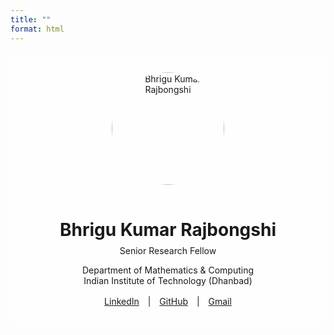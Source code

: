 ```yaml
---
title: ""
format: html
---
```


```{=html}
<style>
  body {
    background-image: url("image/background1.jpg");
    background-size: cover;
    background-repeat: no-repeat;
    background-position: center;
    background-attachment: fixed;
  }
</style>

<div style="background-color: rgba(255, 255, 255, 0.8); padding: 2rem; border-radius: 12px; text-align: center; max-width: 500px; margin: auto;">

  <!-- Manually added profile image -->
  <img src="profile2.jpg" alt="Bhrigu Kumar Rajbongshi"
       style="border-radius: 50%; width: 180px; height: 180px; object-fit: cover; margin-bottom: 1rem;">

  <h1 style="margin-bottom: 0.5rem;">Bhrigu Kumar Rajbongshi</h1>
  <p style="margin-top: 0;">Senior Research Fellow</p>
  <p>Department of Mathematics & Computing<br>
     Indian Institute of Technology (Dhanbad)</p>

  <div style="margin-top: 1rem;">
    <a href="https://linkedin.com/in/YOUR-USERNAME" style="margin: 0 10px;">LinkedIn</a> |
    <a href="https://github.com/YOUR-USERNAME" style="margin: 0 10px;">GitHub</a> |
    <a href="mailto:kumarbhrigu536@gmail.com" style="margin: 0 10px;">Gmail</a>
  </div>

</div>
```